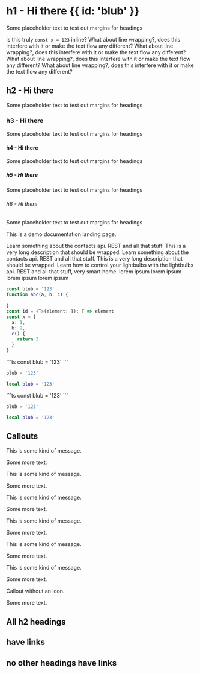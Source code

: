 
# h1 - Hi there {{ id: 'blub' }}

Some placeholder text to test out margins for headings

is this truly <InlineCode color="blue">`const x = 123`</InlineCode> inline?
What about line wrapping?, does this interfere with it or make the text flow any different?
What about line wrapping?, does this interfere with it or make the text flow any different?
What about line wrapping?, does this interfere with it or make the text flow any different?
What about line wrapping?, does this interfere with it or make the text flow any different?

## h2 - Hi there

Some placeholder text to test out margins for headings

### h3 - Hi there

Some placeholder text to test out margins for headings

#### h4 - Hi there

Some placeholder text to test out margins for headings

##### h5 - Hi there

Some placeholder text to test out margins for headings

###### h6 - Hi there

Some placeholder text to test out margins for headings

This is a demo documentation landing page.

<Cards>
  <Card title="Contacts" Icon={Contact} link="/">
    Learn something about the contacts api. REST and all that stuff. This is a very long description that should be wrapped.
  </Card>
  <Card title="Contacts" Icon={Contact} link="/" variant="positive">
    Learn something about the contacts api. REST and all that stuff. This is a very long description that should be wrapped.
  </Card>
  <Card title="Lightbulbs" Icon={Lightbulb} link="/" variant="negative">
    Learn how to control your lightbulbs with the lightbulbs api. REST and all that stuff, very smart home.
  </Card>
</Cards>

<Properties>
  <Property name="first" type="string">
    lorem ipsum
  </Property>
  <Property name="second" type="number">
    lorem ipsum
  </Property>
  <Property name="third" type="boolean">
    lorem ipsum
  </Property>
  <Property name="fourth" type="Date">
    lorem ipsum
  </Property>
</Properties>

```ts {{ "title": "This is a title of a code block", "highlights": [{ "line": 2, "column": 14, "match": "a, b, c", "color": "red" }, { "line": 8, "column": 3, "match": "b", "color": "green" }, { "line": 10, "column": 5, "match": "return 3", "color": "blue" }] }}
const blub = '123'
function abc(a, b, c) {

}
const id = <T>(element: T): T => element
const x = {
  a: 1,
  b: 2,
  c() {
    return 3
  }
}
```

<CodeGroup title="ttttitle">
  ```ts
  const blub = '123'
  ```

  ```python
  blub = '123'
  ```

  ```lua {{ "title": "Lua" }}
  local blub = '123'
  ```
</CodeGroup>


<CodeGroup>
  ```ts
  const blub = '123'
  ```

  ```python
  blub = '123'
  ```

  ```lua {{ "title": "Lua" }}
  local blub = '123'
  ```
</CodeGroup>

## Callouts

<Callout variant="default" Icon={Link}>
  This is some kind of message.

  Some more text.
</Callout>

<Callout variant="primary" Icon={Info}>
  This is some kind of message.

  Some more text.
</Callout>

<Callout variant="secondary" Icon={Warn}>
  This is some kind of message.

  Some more text.
</Callout>

<Callout variant="positive" Icon={Link}>
  This is some kind of message.

  Some more text.
</Callout>

<Callout variant="negative" Icon={Warn}>
  This is some kind of message.

  Some more text.
</Callout>

<Callout variant="info" Icon={Info}>
  This is some kind of message.

  Some more text.
</Callout>

<Callout variant="primary">
  Callout without an icon.

  Some more text.
</Callout>

## All h2 headings

## have links

## no other headings have links
